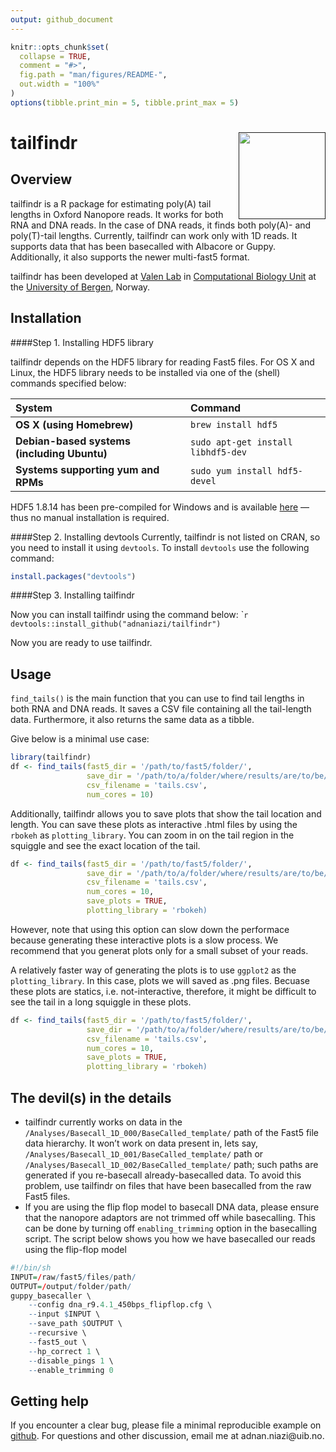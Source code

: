```yaml
---
output: github_document
---
```


<!-- README.md is generated from README.Rmd. Please edit that file -->

```r
knitr::opts_chunk$set(
  collapse = TRUE,
  comment = "#>",
  fig.path = "man/figures/README-",
  out.width = "100%"
)
options(tibble.print_min = 5, tibble.print_max = 5)
```

# tailfindr <a href=''><img src='man/figures/tailfindr-logo.png' align="right" height="139" /></a>

<!-- badges: start -->

<!-- badges: end -->

## Overview

tailfindr is a R package for estimating poly(A) tail lengths in Oxford Nanopore reads. It works for both RNA and DNA reads. In the case of DNA reads, it finds both poly(A)- and poly(T)-tail lengths. Currently, tailfindr can work only with 1D reads. It supports data that has been basecalled with Albacore or Guppy. Additionally, it also supports the newer multi-fast5 format.

tailfindr has been developed at [Valen Lab](http://valenlab.com/) in [Computational Biology Unit](https://www.cbu.uib.no/) at the [University of Bergen](https://www.uib.no/), Norway.

## Installation

####Step 1. Installing HDF5 library

tailfindr depends on the HDF5 library for reading Fast5 files. For OS X and Linux, the HDF5 library needs to be installed via one of the (shell) commands specified below:

| System                                    | Command
|:------------------------------------------|:---------------------------------|
|**OS X (using Homebrew)**                  | `brew install hdf5`
|**Debian-based systems (including Ubuntu)**| `sudo apt-get install libhdf5-dev` 
|**Systems supporting yum and RPMs**        | `sudo yum install hdf5-devel`

HDF5 1.8.14 has been pre-compiled for Windows and is available [here](https://github.com/mannau/h5-libwin) &mdash; thus no manual installation is required.

####Step 2. Installing devtools
Currently, tailfindr is not listed on CRAN, so you need to install it using `devtools`. To install `devtools` use the following command:

```r
install.packages("devtools")
```

####Step 3. Installing tailfindr

Now you can install tailfindr using the command below:
````r
devtools::install_github("adnaniazi/tailfindr")
```

Now you are ready to use tailfindr.

## Usage
`find_tails()` is the main function that you can use to find tail lengths in both RNA and DNA reads. It saves a CSV file containing all the tail-length data. Furthermore, it also returns the same data as a tibble. 

Give below is a minimal use case:

```r
library(tailfindr)
df <- find_tails(fast5_dir = '/path/to/fast5/folder/',
                 save_dir = '/path/to/a/folder/where/results/are/to/be/stored/',
                 csv_filename = 'tails.csv',
                 num_cores = 10)
```

Additionally, tailfindr allows you to save plots that show the tail location and length. You can save these plots as interactive .html files by using the `rbokeh` as `plotting_library`. You can zoom in on the tail region in the squiggle and see the exact location of the tail.

```r
df <- find_tails(fast5_dir = '/path/to/fast5/folder/',
                 save_dir = '/path/to/a/folder/where/results/are/to/be/stored/',
                 csv_filename = 'tails.csv',
                 num_cores = 10,
                 save_plots = TRUE,
                 plotting_library = 'rbokeh)
```
However, note that using this option can slow down the performace because generating these interactive plots is a slow process. We recommend that you generat plots only for a small subset of your reads.

A relatively faster way of generating the plots is to use `ggplot2` as the `plotting_library`. In this case, plots we will saved as .png files. Becuase these plots are statics, i.e. not-interactive, therefore, it might be difficult to see the tail in a long squiggle in these plots. 

```r
df <- find_tails(fast5_dir = '/path/to/fast5/folder/',
                 save_dir = '/path/to/a/folder/where/results/are/to/be/stored/',
                 csv_filename = 'tails.csv',
                 num_cores = 10,
                 save_plots = TRUE,
                 plotting_library = 'rbokeh)
```

## The devil(s) in the details
* tailfindr currently works on data in the `/Analyses/Basecall_1D_000/BaseCalled_template/` path of the Fast5 file data hierarchy. It won't work on data present in, lets say, `/Analyses/Basecall_1D_001/BaseCalled_template/` path or `/Analyses/Basecall_1D_002/BaseCalled_template/` path; such paths are generated if you re-basecall already-basecalled data. To avoid this problem, use tailfindr on files that have been basecalled from the raw Fast5 files.
* If you are using the flip flop model to basecall DNA data, please ensure that the nanopore adaptors are not trimmed off while basecalling. This can be done by turning off `enabling_trimming` option in the basecalling script. The script below shows you how we have basecalled our reads using the flip-flop model

```r
#!/bin/sh
INPUT=/raw/fast5/files/path/
OUTPUT=/output/folder/path/
guppy_basecaller \
    --config dna_r9.4.1_450bps_flipflop.cfg \
    --input $INPUT \
    --save_path $OUTPUT \
    --recursive \
    --fast5_out \
    --hp_correct 1 \
    --disable_pings 1 \
    --enable_trimming 0 
```

## Getting help

If you encounter a clear bug, please file a minimal reproducible example on [github](https://github.com/adnaniazi/tailfindr/issues). For questions and other discussion, email me at adnan.niazi@uib.no.

